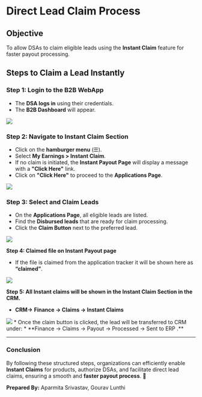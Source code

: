 # **Direct Lead Claim Process**

## **Objective**

To allow DSAs to claim eligible leads using the **Instant Claim** feature for faster payout processing.

## **Steps to Claim a Lead Instantly**

### **Step 1: Login to the B2B WebApp**

* The **DSA logs in** using their credentials.  
* The **B2B Dashboard** will appear.

<img  src="https://ruloans-bucket.s3.ap-south-1.amazonaws.com/docs/b2b/webapp/my-earnings/instant-claim/image1.png"/>

### **Step 2: Navigate to Instant Claim Section**

* Click on the **hamburger menu** (☰).  
* Select **My Earnings > Instant Claim**.  
* If no claim is initiated, the **Instant Payout Page** will display a message with a **"Click Here"** link.  
* Click on **"Click Here"** to proceed to the **Applications Page**.

<img  src="https://ruloans-bucket.s3.ap-south-1.amazonaws.com/docs/b2b/webapp/my-earnings/instant-claim/image2.png"/>

### **Step 3: Select and Claim Leads**

* On the **Applications Page**, all eligible leads are listed.  
* Find the **Disbursed leads** that are ready for claim processing.  
* Click the **Claim Button** next to the preferred lead.

<img  src="https://ruloans-bucket.s3.ap-south-1.amazonaws.com/docs/b2b/webapp/my-earnings/instant-claim/image3.png"/>

**Step 4: Claimed file on Instant Payout page**

* If the file is claimed from the application tracker it will be shown here as **“claimed”**.

<img  src="https://ruloans-bucket.s3.ap-south-1.amazonaws.com/docs/b2b/webapp/my-earnings/instant-claim/image4.png"/>

**Step 5: All Instant claims will be shown in the Instant Claim Section in the CRM.** 

*  **CRM→** **Finance → Claims → Instant Claims**  
<img  src="https://ruloans-bucket.s3.ap-south-1.amazonaws.com/docs/b2b/webapp/my-earnings/instant-claim/image5.png"/>
* Once the claim button is clicked, the lead will be transferred to CRM under:  
  * **Finance → Claims → Payout → Processed → Sent to ERP .**

---

### **Conclusion**

By following these structured steps, organizations can efficiently enable **Instant Claims** for products, authorize DSAs, and facilitate direct lead claims, ensuring a smooth and **faster payout process**. 🚀

**Prepared By:** Aparmita Srivastav, Gourav Lunthi
